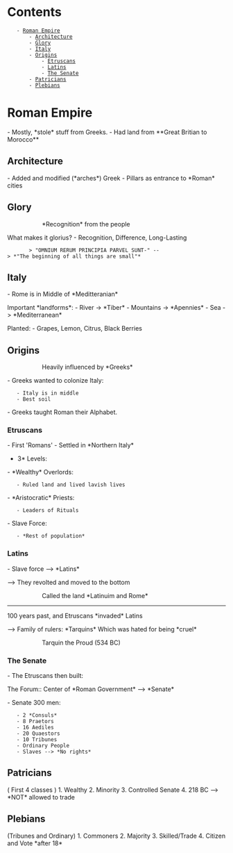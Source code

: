 = Contents =
    - [[#Roman Empire|Roman Empire]]
        - [[#Roman Empire#Architecture|Architecture]]
        - [[#Roman Empire#Glory|Glory]]
        - [[#Roman Empire#Italy|Italy]]
        - [[#Roman Empire#Origins|Origins]]
            - [[#Roman Empire#Origins#Etruscans|Etruscans]]
            - [[#Roman Empire#Origins#Latins|Latins]]
            - [[#Roman Empire#Origins#The Senate|The Senate]]
        - [[#Roman Empire#Patricians|Patricians]]
        - [[#Roman Empire#Plebians|Plebians]]

= Roman Empire =
- Mostly, *stole* stuff from Greeks.
- Had land from **Great Britian to Morocco**

== Architecture ==
- Added and modified (*arches*) Greek
- Pillars as entrance to *Roman* cities

== Glory ==
:: *Recognition* from the people

What makes it glorius?
- Recognition, Difference, Long-Lasting

		> "OMNIUM RERUM PRINCIPIA PARVEL SUNT-" --> *"The beginning of all things are small"*

== Italy ==
- Rome is in Middle of *Meditteranian*

Important *landforms*:
- River -> *Tiber*
- Mountains -> *Apennies*
- Sea -> *Mediterranean*

Planted:
- Grapes, Lemon, Citrus, Black Berries

== Origins ==
:: Heavily influenced by *Greeks*

- Greeks wanted to colonize Italy:
	- Italy is in middle
	- Best soil

- Greeks taught Roman their Alphabet.

=== Etruscans ===
- First 'Romans'
- Settled in *Northern Italy*

*3* Levels:
- *Wealthy* Overlords:
	- Ruled land and lived lavish lives

- *Aristocratic* Priests:
	- Leaders of Rituals

- Slave Force:
	- *Rest of population*

=== Latins ===
- Slave force --> *Latins*

--> They revolted and moved to the bottom

{{https://ugc.futurelearn.com/uploads/assets/77/88/77882b2e-a1c2-4c7f-b203-d7b69173b25d.png}}

:: Called the land *Latinuim and Rome*

----
100 years past, and Etruscans *invaded* Latins

--> Family of rulers: *Tarquins*
Which was hated for being *cruel*

:: Tarquin the Proud (534 BC)

=== The Senate ===
- The Etruscans then built:

The Forum:: Center of *Roman Government*
--> *Senate*

- Senate 300 men:
	- 2 *Consuls*
	- 8 Praetors
	- 16 Aediles
	- 20 Quaestors
	- 10 Tribunes
	- Ordinary People
	- Slaves --> *No rights*

== Patricians ==
( First 4 classes )
1. Wealthy
2. Minority
3. Controlled Senate
4. 218 BC --> *NOT* allowed to trade

== Plebians ==
(Tribunes and Ordinary)
1. Commoners
2. Majority
3. Skilled/Trade
4. Citizen and Vote *after 18*
